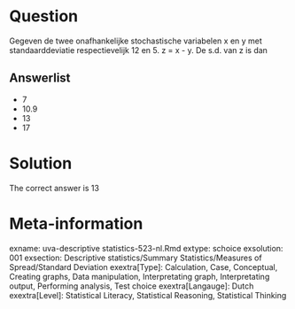Question
========

Gegeven de twee onafhankelijke stochastische variabelen x en y met standaarddeviatie respectievelijk 12 en 5. z = x - y. De s.d. van z is dan

Answerlist
----------
* 7
* 10.9
* 13
* 17

Solution
========

The correct answer is  13

Meta-information
================
exname: uva-descriptive statistics-523-nl.Rmd
extype: schoice
exsolution: 001
exsection: Descriptive statistics/Summary Statistics/Measures of Spread/Standard Deviation
exextra[Type]: Calculation, Case, Conceptual, Creating graphs, Data manipulation, Interpretating graph, Interpretating output, Performing analysis, Test choice
exextra[Langauge]: Dutch
exextra[Level]: Statistical Literacy, Statistical Reasoning, Statistical Thinking

